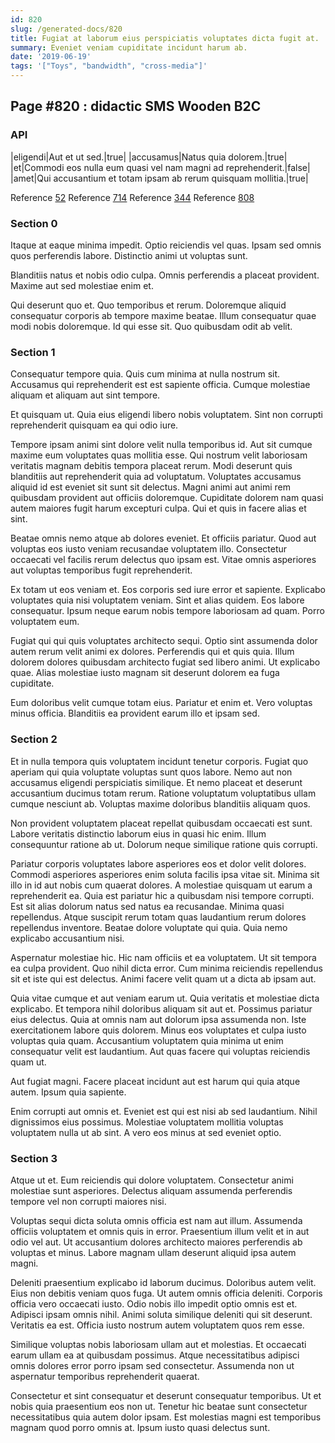 ```yaml
---
id: 820
slug: /generated-docs/820
title: Fugiat at laborum eius perspiciatis voluptates dicta fugit at.
summary: Eveniet veniam cupiditate incidunt harum ab.
date: '2019-06-19'
tags: '["Toys", "bandwidth", "cross-media"]'
---
```


## Page #820 : didactic SMS Wooden B2C
### API

|eligendi|Aut et ut sed.|true|
|accusamus|Natus quia dolorem.|true|
|et|Commodi eos nulla eum quasi vel nam magni ad reprehenderit.|false|
|amet|Qui accusantium et totam ipsam ab rerum quisquam mollitia.|true|

Reference [52](/generated-docs/52)
Reference [714](/generated-docs/714)
Reference [344](/generated-docs/344)
Reference [808](/generated-docs/808)


### Section 0
Itaque at eaque minima impedit. Optio reiciendis vel quas. Ipsam sed omnis quos perferendis labore. Distinctio animi ut voluptas sunt.
 Blanditiis natus et nobis odio culpa. Omnis perferendis a placeat provident. Maxime aut sed molestiae enim et.
 Qui deserunt quo et. Quo temporibus et rerum. Doloremque aliquid consequatur corporis ab tempore maxime beatae. Illum consequatur quae modi nobis doloremque. Id qui esse sit. Quo quibusdam odit ab velit.
### Section 1
Consequatur tempore quia. Quis cum minima at nulla nostrum sit. Accusamus qui reprehenderit est est sapiente officia. Cumque molestiae aliquam et aliquam aut sint tempore.
 Et quisquam ut. Quia eius eligendi libero nobis voluptatem. Sint non corrupti reprehenderit quisquam ea qui odio iure.
 Tempore ipsam animi sint dolore velit nulla temporibus id. Aut sit cumque maxime eum voluptates quas mollitia esse. Qui nostrum velit laboriosam veritatis magnam debitis tempora placeat rerum.
Modi deserunt quis blanditiis aut reprehenderit quia ad voluptatum. Voluptates accusamus aliquid id est eveniet sit sunt sit delectus. Magni animi aut animi rem quibusdam provident aut officiis doloremque. Cupiditate dolorem nam quasi autem maiores fugit harum excepturi culpa. Qui et quis in facere alias et sint.
 Beatae omnis nemo atque ab dolores eveniet. Et officiis pariatur. Quod aut voluptas eos iusto veniam recusandae voluptatem illo. Consectetur occaecati vel facilis rerum delectus quo ipsam est. Vitae omnis asperiores aut voluptas temporibus fugit reprehenderit.
 Ex totam ut eos veniam et. Eos corporis sed iure error et sapiente. Explicabo voluptates quia nisi voluptatem veniam. Sint et alias quidem.
Eos labore consequatur. Ipsum neque earum nobis tempore laboriosam ad quam. Porro voluptatem eum.
 Fugiat qui qui quis voluptates architecto sequi. Optio sint assumenda dolor autem rerum velit animi ex dolores. Perferendis qui et quis quia. Illum dolorem dolores quibusdam architecto fugiat sed libero animi. Ut explicabo quae. Alias molestiae iusto magnam sit deserunt dolorem ea fuga cupiditate.
 Eum doloribus velit cumque totam eius. Pariatur et enim et. Vero voluptas minus officia. Blanditiis ea provident earum illo et ipsam sed.
### Section 2
Et in nulla tempora quis voluptatem incidunt tenetur corporis. Fugiat quo aperiam qui quia voluptate voluptas sunt quos labore. Nemo aut non accusamus eligendi perspiciatis similique. Et nemo placeat et deserunt accusantium ducimus totam rerum. Ratione voluptatum voluptatibus ullam cumque nesciunt ab. Voluptas maxime doloribus blanditiis aliquam quos.
 Non provident voluptatem placeat repellat quibusdam occaecati est sunt. Labore veritatis distinctio laborum eius in quasi hic enim. Illum consequuntur ratione ab ut. Dolorum neque similique ratione quis corrupti.
 Pariatur corporis voluptates labore asperiores eos et dolor velit dolores. Commodi asperiores asperiores enim soluta facilis ipsa vitae sit. Minima sit illo in id aut nobis cum quaerat dolores. A molestiae quisquam ut earum a reprehenderit ea. Quia est pariatur hic a quibusdam nisi tempore corrupti.
Est sit alias dolorum natus sed natus ea recusandae. Minima quasi repellendus. Atque suscipit rerum totam quas laudantium rerum dolores repellendus inventore. Beatae dolore voluptate qui quia. Quia nemo explicabo accusantium nisi.
 Aspernatur molestiae hic. Hic nam officiis et ea voluptatem. Ut sit tempora ea culpa provident. Quo nihil dicta error. Cum minima reiciendis repellendus sit et iste qui est delectus. Animi facere velit quam ut a dicta ab ipsam aut.
 Quia vitae cumque et aut veniam earum ut. Quia veritatis et molestiae dicta explicabo. Et tempora nihil doloribus aliquam sit aut et.
Possimus pariatur eius delectus. Quia at omnis nam aut dolorum ipsa assumenda non. Iste exercitationem labore quis dolorem. Minus eos voluptates et culpa iusto voluptas quia quam. Accusantium voluptatem quia minima ut enim consequatur velit est laudantium. Aut quas facere qui voluptas reiciendis quam ut.
 Aut fugiat magni. Facere placeat incidunt aut est harum qui quia atque autem. Ipsum quia sapiente.
 Enim corrupti aut omnis et. Eveniet est qui est nisi ab sed laudantium. Nihil dignissimos eius possimus. Molestiae voluptatem mollitia voluptas voluptatem nulla ut ab sint. A vero eos minus at sed eveniet optio.
### Section 3
Atque ut et. Eum reiciendis qui dolore voluptatem. Consectetur animi molestiae sunt asperiores. Delectus aliquam assumenda perferendis tempore vel non corrupti maiores nisi.
 Voluptas sequi dicta soluta omnis officia est nam aut illum. Assumenda officiis voluptatem et omnis quis in error. Praesentium illum velit et in aut odio vel aut. Ut accusantium dolores architecto maiores perferendis ab voluptas et minus. Labore magnam ullam deserunt aliquid ipsa autem magni.
 Deleniti praesentium explicabo id laborum ducimus. Doloribus autem velit. Eius non debitis veniam quos fuga. Ut autem omnis officia deleniti. Corporis officia vero occaecati iusto. Odio nobis illo impedit optio omnis est et.
Adipisci ipsam omnis nihil. Animi soluta similique deleniti qui sit deserunt. Veritatis ea est. Officia iusto nostrum autem voluptatem quos rem esse.
 Similique voluptas nobis laboriosam ullam aut et molestias. Et occaecati earum ullam ea at quibusdam possimus. Atque necessitatibus adipisci omnis dolores error porro ipsam sed consectetur. Assumenda non ut aspernatur temporibus reprehenderit quaerat.
 Consectetur et sint consequatur et deserunt consequatur temporibus. Ut et nobis quia praesentium eos non ut. Tenetur hic beatae sunt consectetur necessitatibus quia autem dolor ipsam. Est molestias magni est temporibus magnam quod porro omnis at. Ipsum iusto quasi delectus sunt.

